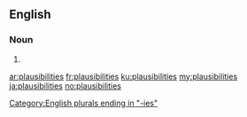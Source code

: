 ==English==

===Noun===
{{head|en|noun plural form}}

# {{plural of|plausibility|lang=en}}

[[Category:English plurals ending in "-ies"]]

[[ar:plausibilities]]
[[fr:plausibilities]]
[[ku:plausibilities]]
[[my:plausibilities]]
[[ja:plausibilities]]
[[no:plausibilities]]